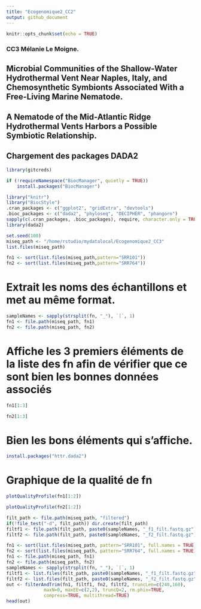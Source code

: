 ```yaml
---
title: "Ecogenomique2_CC2"
output: github_document
---
```


```r
knitr::opts_chunk$set(echo = TRUE)
```

### CC3 Mélanie Le Moigne. 
## Microbial Communities of the Shallow-Water Hydrothermal Vent Near Naples, Italy, and Chemosynthetic Symbionts Associated With a Free-Living Marine Nematode.
## A Nematode of the Mid-Atlantic Ridge Hydrothermal Vents Harbors a Possible Symbiotic Relationship.

## Chargement des packages DADA2
```r
library(gitcreds)
```

```r
if (!requireNamespace("BiocManager", quietly = TRUE))
    install.packages("BiocManager")
```

```r
library("knitr")
library("BiocStyle")
.cran_packages <- c("ggplot2", "gridExtra", "devtools")
.bioc_packages <- c("dada2", "phyloseq", "DECIPHER", "phangorn")
sapply(c(.cran_packages, .bioc_packages), require, character.only = TRUE)
library(dada2)
```

```r
set.seed(100)
miseq_path <- "/home/rstudio/mydatalocal/Ecogenomique2_CC3"
list.files(miseq_path)
```

```r
fn1 <- sort(list.files(miseq_path,pattern="SRR101"))
fn2 <- sort(list.files(miseq_path,pattern="SRR764"))
```

# Extrait les noms des échantillons et met au même format.
```r
sampleNames <- sapply(strsplit(fn, "_"), `[`, 1)
fn1 <- file.path(miseq_path, fn1)
fn2 <- file.path(miseq_path, fn2)
```

# Affiche les 3 premiers éléments de la liste des fn afin de vérifier que ce sont bien les bonnes données associés
```r
fn1[1:3]
```

```r
fn2[1:3]
```
# Bien les bons éléments qui s'affiche.
```r
install.packages("httr.dada2")
```


# Graphique de la qualité de fn


```r
plotQualityProfile(fn1[1:2])
```


```r
plotQualityProfile(fn2[1:2])
```


```r
filt_path <- file.path(miseq_path, "filtered")
if(!file_test("-d", filt_path)) dir.create(filt_path)
filtf1 <- file.path(filt_path, paste0(sampleNames, "_f1_filt.fastq.gz"))
filtf2 <- file.path(filt_path, paste0(sampleNames, "_f2_filt.fastq.gz"))
```


```r
fn1 <- sort(list.files(miseq_path, pattern="SRR101", full.names = TRUE))
fn2 <- sort(list.files(miseq_path, pattern="SRR764", full.names = TRUE))
fn1 <- file.path(miseq_path, fn1)
fn2 <- file.path(miseq_path, fn2)
sampleNames <- sapply(strsplit(fn, "_"), `[`, 1)
filtf1 <- list.files(filt_path, paste0(sampleNames, "_f1_filt.fastq.gz"))
filtf2 <- list.files(filt_path, paste0(sampleNames, "_f2_filt.fastq.gz"))
out <- filterAndTrim(fn1, filtf1, fn2, filtf2, truncLen=c(240,160),
              maxN=0, maxEE=c(2,2), truncQ=2, rm.phix=TRUE,
              compress=TRUE, multithread=TRUE) 
head(out)
```




